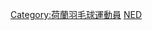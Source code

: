 {{Catnav|頁面分類|人物|職業|各職業荷蘭人|荷蘭運動員|荷蘭羽毛球運動員}}
{{Catnav|頁面分類|人物|各國人物|各国运动员|荷蘭運動員|荷蘭羽毛球運動員}}
{{Catnav|頁面分類|人物|各職業人物|运动员|羽毛球運動員|荷蘭羽毛球運動員}}
{{Catnav|頁面分類|...|球類運動|羽毛球|羽毛球運動員|荷蘭羽毛球運動員}}

[[Category:荷蘭羽毛球運動員|Category:荷蘭羽毛球運動員]]
[[Category:退役羽毛球運動員|NED]]